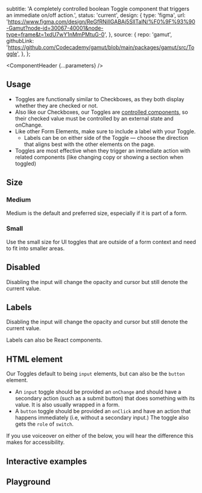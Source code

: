 


  subtitle:
    'A completely controlled boolean Toggle component that triggers an immediate on/off action.',
  status: 'current',
  design: {
    type: 'figma',
    url: 'https://www.figma.com/design/ReGfRNillGABAj5SlITalN/%F0%9F%93%90-Gamut?node-id=30067-40001&node-type=frame&t=1xdU7wY1nMmPMtuG-0',
  },
  source: {
    repo: 'gamut',
    githubLink:
      'https://github.com/Codecademy/gamut/blob/main/packages/gamut/src/Toggle',
  },
};

<Meta of={ToggleStories} />

<ComponentHeader {...parameters} />

## Usage

- Toggles are functionally similar to Checkboxes, as they both display whether they are checked or not.
- Also like our Checkboxes, our Toggles are [controlled components](https://reactjs.org/docs/forms.html#controlled-components), so their checked value must be controlled by an external state and onChange.
- Like other Form Elements, make sure to include a label with your Toggle.
  - Labels can be on either side of the Toggle — choose the direction that aligns best with the other elements on the page.
- Toggles are most effective when they trigger an immediate action with related components (like changing copy or showing a section when toggled)

## Size

### Medium

Medium is the default and preferred size, especially if it is part of a form.

<Canvas of={ToggleStories.Medium} />

### Small

Use the small size for UI toggles that are outside of a form context and need to fit into smaller areas.

<Canvas of={ToggleStories.Small} />

## Disabled

Disabling the input will change the opacity and cursor but still denote the current value.

<Canvas of={ToggleStories.Disabled} />
<Canvas of={ToggleStories.DisabledChecked} />

## Labels

Disabling the input will change the opacity and cursor but still denote the current value.

<Canvas of={ToggleStories.LabelRight} />
<Canvas of={ToggleStories.LabelLeft} />

Labels can also be React components.

<Canvas of={ToggleStories.ReactComponentLabel} />

## HTML element

Our Toggles default to being `input` elements, but can also be the `button` element.

- An `input` toggle should be provided an `onChange` and should have a secondary action (such as a submit button) that does something with its value. It is also usually wrapped in a form.
- A `button` toggle should be provided an `onClick` and have an action that happens immediately (i.e, without a secondary input.) The toggle also gets the `role` of `switch`.

If you use voiceover on either of the below, you will hear the difference this makes for accessibility.

<Canvas of={ToggleStories.InputElement} />
<Canvas of={ToggleStories.ButtonElement} />

## Interactive examples

<Canvas of={ToggleStories.InteractiveInputToggle} />
<Canvas of={ToggleStories.InteractiveButtonToggle} />

## Playground

<Canvas sourceState="shown" of={ToggleStories.Default} />

<Controls />
